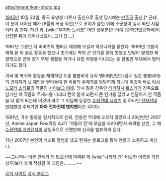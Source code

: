 attachment:/ken-photo.jpg


{{{+2 成田賢}}}


[[1945년]] 10월 22일, 중국 요녕성 다롄시 출신으로 출생 당시에는 [[만주국]] 출신.[* 근데 이 분이 태어난 때가 [8월의 폭풍 작전]으로 푸이가 잡힌 뒤에 소군정이 실시 되던 시점이라 좀 깬다. 하긴 뭐, [wiki:"후지타 토시코" 어떤 성우분]은 아예 [중화인민공화국]이 성립된 뒤에 태어나셨으니, 그거 참....]

1967년 그룹인 더 비버즈의 멤버로 데뷔해 보컬과 하모니카를 맡았다. 1969년 그룹이 해체 된 뒤 솔로 활동을 했으나 초기에는 딱히 큰 인기를 얻지 못했고 잇달아 발생한 폐결핵으로 인해 장기 투병 생활을 하거나 유럽 여행을 다녀오는 등 한동안 무대에서 멀어지기도 했다.

귀국 및 복귀해 활동을 재개하던 도중 콜롬비아 뮤직 엔터테인먼트(당시 일본 콜롬비아)의 관계자가 낸 제안을 받아들여 한 작품의 주제가를 담당하게 되는데 이것이 바로 [[이시노모리 쇼타로]]의 작품인 [[사이보그 009]]. 당시 젊은 감독인 [[타카하시 료스케]]가 감독으로 참가한 이 작품의 주제가를 나리타 켄이 맡게 되면서 큰 인기를 끌었고 연달아서 한 작품을 더 맡게 되는데 이것이 바로 그 이듬해 등장한 [[슈퍼전대 시리즈]] 중 하나인 [[전자전대 덴지맨]]의 주제가인 '''아아 전자전대 덴지맨'''이란 곡이다.

1981년, 가수 활동을 일시적으로 은퇴, 한동안 무대에 오르지 않았으나 26년만인 2007년, Anime Japan Fes(약칭 AJF) '겨울의 진'에 모습을 드러내면서 복귀를 선언, 그 해 [[수권전대 게키렌쟈]]의 삽입곡으로 오랜만에 신곡을 발표하게 된다.

지난 2007년 본인의 베스트 앨범을 냈고 현재는 블로그를 통해 팬들과 소통하고 계신다.


~~그나저나 이분 연세가 더 많으신데 어찌된 게 [wiki:"나리타 켄" 비슷한 이름을 가진 성우]보다 늦게 작성된 이 괴함은..........~~

[http://evergreen009.web.fc2.com/index.html 공식 사이트]
[http://evergreen009.blog103.fc2.com/ 공식 블로그]
